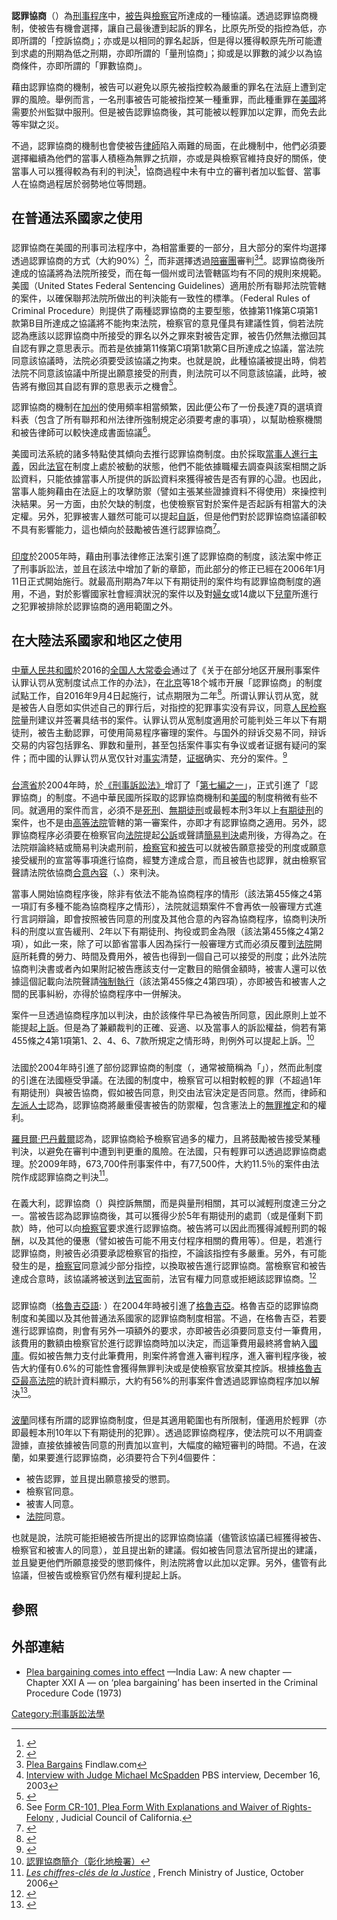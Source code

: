 {{NoteTA
|1=zh-cn:格鲁吉亚; zh-hk:格魯吉亞; zh-tw:喬治亞; zh-sg:格鲁吉亚
}}
{{legal}}

'''認罪協商'''（{{lang-en|plea bargain/plea agreement/plea deal}}）為[[刑事訴訟|刑事程序]]中，[[被告|被告]]與[[檢察官|檢察官]]所達成的一種協議。透過認罪協商機制，使被告有機會選擇，讓自己最後遭到起訴的罪名，比原先所受的指控為低，亦即所謂的「控訴協商」；亦或是以相同的罪名起訴，但是得以獲得較原先所可能遭到求處的刑期為低之刑期，亦即所謂的「量刑協商」；抑或是以罪數的減少以為協商條件，亦即所謂的「罪數協商」。

藉由認罪協商的機制，被告可以避免以原先被指控較為嚴重的罪名在法庭上遭到定罪的風險。舉例而言，一名刑事被告可能被指控某一種重罪，而此種重罪在[[美國|美國]]將需要於州監獄中服刑。但是被告認罪協商後，其可能被以輕罪加以定罪，而免去此等牢獄之災。

不過，認罪協商的機制也會使被告[[律師|律師]]陷入兩難的局面，在此機制中，他們必須要選擇繼續為他們的當事人積極為無罪之抗辯，亦或是與檢察官維持良好的關係，使當事人可以獲得較為有利的判決<ref>{{citation|url=http://heinonlinebackup.com/hol-cgi-bin/get_pdf.cgi?handle=hein.journals/ucinlr49&section=46|volume=1998|publisher=J. Disp. Resol.|pages=183|date=1998|title=Utilitarian Analysis of the Objectives of Criminal Plea Negotiation and Negotiation Strategy Choice|author=Vanover, Joseph W.|accessdate=2021-05-17|archive-date=2018-10-08|archive-url=https://web.archive.org/web/20181008170035/https://heinonlinebackup.com/hol-cgi-bin/get_pdf.cgi?handle=hein.journals%2Fucinlr49&section=46|dead-url=no}}</ref>，協商過程中未有中立的審判者加以監督、當事人在協商過程居於弱勢地位等問題。

==在普通法系國家之使用==
:{{seealso|英美法系}}
==={{USA}}===
認罪協商在美國的刑事司法程序中，為相當重要的一部分，且大部分的案件均選擇透過認罪協商的方式（大約90%）<ref>{{citation|title=Plea bargaining and its history|author=AW Alschuler|publisher=Colum L. Rev.|date=1979|url=http://heinonlinebackup.com/hol-cgi-bin/get_pdf.cgi?handle=hein.journals/clr79&section=11|accessdate=2021-05-17|archive-date=2014-06-07|archive-url=https://web.archive.org/web/20140607010645/http://heinonlinebackup.com/hol-cgi-bin/get_pdf.cgi?handle=hein.journals%2Fclr79&section=11|dead-url=no}}</ref>，而非選擇透過[[陪審團|陪審團]]審判<ref>[http://criminal.findlaw.com/crimes/criminal_stages/criminal_plea_bargain.html Plea Bargains] {{Wayback|url=http://criminal.findlaw.com/crimes/criminal_stages/criminal_plea_bargain.html |date=20110711003101 }} Findlaw.com</ref><ref>[http://www.pbs.org/wgbh/pages/frontline/shows/plea/interviews/mcspadden.html Interview with Judge Michael McSpadden] {{Wayback|url=http://www.pbs.org/wgbh/pages/frontline/shows/plea/interviews/mcspadden.html |date=20170402230759 }} PBS interview, December 16, 2003</ref>。認罪協商後所達成的協議將為法院所接受，而在每一個州或司法管轄區均有不同的規則來規範。美國{{tsl|en|Federal Sentencing Guidelines|聯邦量刑準則}}（United States Federal Sentencing Guidelines）適用於所有聯邦法院管轄的案件，以確保聯邦法院所做出的判決能有一致性的標準。{{tsl|en|Federal Rules of Criminal Procedure|聯邦刑事訴訟規則}}（Federal Rules of Criminal Procedure）則提供了兩種認罪協商的主要型態，依據第11條第C項第1款第B目所達成之協議將不能拘束法院，檢察官的意見僅具有建議性質，倘若法院認為應該以認罪協商中所接受的罪名以外之罪來對被告定罪，被告仍然無法撤回其自認有罪之意思表示。而若是依據第11條第C項第1款第C目所達成之協議，當法院同意該協議時，法院必須要受該協議之拘束。也就是說，此種協議被提出時，倘若法院不同意該協議中所提出願意接受的刑責，則法院可以不同意該協議，此時，被告將有撤回其自認有罪的意思表示之機會<ref>{{citation|url=http://www.law.cornell.edu/rules/frcrmp/Rule11.htm|title=Rule 11|publisher=Federal Rules of Criminal Procedure|accessdate=2011-01-22|archive-date=2011-11-29|archive-url=https://web.archive.org/web/20111129123904/http://www.law.cornell.edu/rules/frcrmp/Rule11.htm|dead-url=no}}</ref>。

認罪協商的機制在[[加州|加州]]{{tsl|en|Superior Courts of California|加州高等法院|高等法院}}的使用頻率相當頻繁，因此{{tsl|en|Judicial Council of California|加州司法委員會}}便公布了一份長達7頁的選填資料表（包含了所有聯邦和州法律所強制規定必須要考慮的事項），以幫助檢察機關和被告律師可以較快達成書面協議<ref>See [http://www.courtinfo.ca.gov/forms/documents/cr101.pdf Form CR-101, Plea Form With Explanations and Waiver of Rights-Felony] {{Wayback|url=http://www.courtinfo.ca.gov/forms/documents/cr101.pdf |date=20091009133217 }}, Judicial Council of California.</ref>。

美國司法系統的諸多特點使其傾向去推行認罪協商制度。由於採取[[當事人進行主義|當事人進行主義]]，因此[[法官|法官]]在制度上處於被動的狀態，他們不能依據職權去調查與該案相關之訴訟資料，只能依據當事人所提供的訴訟資料來獲得被告是否有罪的心證。也因此，當事人能夠藉由在法庭上的攻擊防禦（譬如主張某些證據資料不得使用）來操控判決結果。另一方面，由於欠缺{{tsl|en|Compulsory prosecution|強制起訴}}的制度，也使檢察官對於案件是否起訴有相當大的決定權。另外，犯罪被害人雖然可能可以提起[[自訴|自訴]]，但是他們對於認罪協商協議卻較不具有影響能力，這也傾向於鼓勵被告進行認罪協商<ref>{{citation|title=The Entrenched Position of Plea Bargaining in United States Legal Practice|author=JE Ross|publisher=The American Journal of Comparative Law|date=2006|url=http://www.jstor.org/stable/20454559|pages=717–732|journal=The American Journal of Comparative Law|volume=54|accessdate=2011-01-22|archive-date=2019-04-29|archive-url=https://web.archive.org/web/20190429052515/https://www.jstor.org/stable/20454559|dead-url=no}}</ref>。

==={{IND}}===
[[印度|印度]]於2005年時，藉由刑事法律修正法案引進了認罪協商的制度，該法案中修正了刑事訴訟法，並且在該法中增加了新的章節，而此部分的修正已經在2006年1月11日正式開始施行。就最高刑期為7年以下有期徒刑的案件均有認罪協商制度的適用，不過，對於影響國家社會經濟狀況的案件以及對[[婦女|婦女]]或14歲以下[[兒童|兒童]]所進行之犯罪被排除於認罪協商的適用範圍之外。

==在大陸法系國家和地区之使用==
:{{seealso|欧陆法系}}

==={{PRC}}===
[[中華人民共和國|中華人民共和國]]於2016的[[全国人大常委会|全国人大常委会]]通过了《关于在部分地区开展刑事案件认罪认罚从宽制度试点工作的办法》，在[[北京|北京]]等18个城市开展「認罪協商」的制度試點工作，自2016年9月4日起施行，试点期限为二年<ref>{{Cite web |url=http://www.china.org.cn/chinese/2016-09/03/content_39225209.htm |title=中国在北京等18个城市开展刑事案件认罪认罚从宽制度试点 |access-date=2018-02-20 |archive-date=2016-09-06 |archive-url=https://web.archive.org/web/20160906014458/http://china.org.cn/chinese/2016-09/03/content_39225209.htm |dead-url=no }}</ref>。所谓认罪认罚从宽，就是被告人自愿如实供述自己的罪行后，对指控的犯罪事实没有异议，同意[[人民检察院|人民检察院]]量刑建议并签署具结书的案件。认罪认罚从宽制度適用於可能判处三年以下有期徒刑，被告主動認罪，可使用简易程序審理的案件。与国外的辩诉交易不同，辩诉交易的内容包括罪名、罪数和量刑，甚至包括案件事实有争议或者证据有疑问的案件；而中國的认罪认罚从宽仅针对[[事实|事实]]清楚，[[证据|证据]]确实、充分的案件。<ref>{{Cite web |url=http://www.court.gov.cn/zixun-xiangqing-49932.html |title=福建法院刑事诉讼改革调查：从刑事速裁到认罪认罚从宽 |access-date=2018-02-20 |archive-date=2018-02-20 |archive-url=https://web.archive.org/web/20180220212348/http://www.court.gov.cn/zixun-xiangqing-49932.html |dead-url=no }}</ref>

==={{ROC}}===
[[台湾省|台湾省]]於2004年時，於[[刑事訴訟法|《刑事訴訟法》]]增訂了「[[:s:刑事訴訟法_(民國104年)#第七編之一_協商程序|第七編之一]]」，正式引進了「認罪協商」的制度。不過中華民國所採取的認罪協商機制和[[美國|美國]]的制度稍微有些不同。就適用的案件而言，必須不是[[死刑|死刑]]、[[無期徒刑|無期徒刑]]或最輕本刑3年以上[[有期徒刑|有期徒刑]]的案件，也不是由[[臺灣高等法院|高等法院]]管轄的第一審案件，亦即{{tsl|en|misdemeanor|輕罪}}才有認罪協商之適用。另外，認罪協商程序必須要在檢察官向[[法院|法院]]提起[[公訴|公訴]]或聲請[[簡易判決|簡易判決]]處刑後，方得為之。在法院辯論終結或簡易判決處刑前，[[檢察官|檢察官]]和[[被告|被告]]可以就被告願意接受的刑度或願意接受緩刑的宣當等事項進行協商，經雙方達成合意，而且被告也認罪，就由檢察官聲請法院依協商[[契约|合意內容]]（{{lang|en|Agreement}}、{{lang|en|Consensus}}）來判決。

當事人開始協商程序後，除非有依法不能為協商程序的情形（該法第455條之4第一項訂有多種不能為協商程序之情形），法院就這類案件不會再依一般審理方式進行言詞辯論，即會按照被告同意的刑度及其他合意的內容為協商程序，協商判決所科的刑度以宣告緩刑、2年以下有期徒刑、拘役或罰金為限（該法第455條之4第2項），如此一來，除了可以節省當事人因為採行一般審理方式而必須反覆到[[法院|法院]]開庭所耗費的勞力、時間及費用外，被告也得到一個自己可以接受的刑度；此外法院協商判決書或者{{tsl|en|Uniform Crime Reports|美國制式筆錄|筆錄}}內如果附記被告應該支付一定數目的賠償金額時，被害人還可以依據這個記載向法院聲請[[強制執行|強制執行]]（該法第455條之4第四項），亦即被告和被害人之間的民事糾紛，亦得於協商程序中一併解決。

案件一旦透過協商程序加以判決，由於該條件早已為被告所同意，因此原則上並不能提起[[上訴|上訴]]。但是為了兼顧裁判的正確、妥適、以及當事人的訴訟權益，倘若有第455條之4第1項第1、2、4、6、7款所規定之情形時，則例外可以提起上訴。<ref>[http://www.chc.moj.gov.tw/ct.asp?xItem=16514&ctNode=5578&mp=016 認罪協商簡介（彰化地檢署）]{{Dead link|date=2020年1月 |bot=InternetArchiveBot |fix-attempted=yes }}</ref>

==={{FRA}}===
法國於2004年時引進了部份認罪協商的制度（{{lang|fr|comparution sur reconnaissance préalable de culpabilité，CRPC}}，通常被簡稱為「{{lang|fr|plaider coupable}}」），然而此制度的引進在法國極受爭議。在法國的制度中，檢察官可以相對較輕的罪（不超過1年有期徒刑）與被告協商，假如被告同意，則交由法官決定是否同意。然而，律師和[[左派人士|左派人士]]認為，認罪協商將嚴重侵害被告的防禦權，包含憲法上的[[無罪推定|無罪推定]]和{{tsl|en|right to a fair trial|公平審判}}的權利。

[[羅貝爾·巴丹戴爾|羅貝爾·巴丹戴爾]]認為，認罪協商給予檢察官過多的權力，且將鼓勵被告接受某種判決，以避免在審判中遭到判更重的風險。在法國，只有輕罪可以透過認罪協商處理。於2009年時，673,700件刑事案件中，有77,500件，大約11.5％的案件由法院作成認罪協商之判決<ref>''[http://www.justice.gouv.fr/art_pix/1_chiffrescles06.pdf Les chiffres-clés de la Justice] {{Wayback|url=http://www.justice.gouv.fr/art_pix/1_chiffrescles06.pdf |date=20171019183344 }}'', French Ministry of Justice, October 2006</ref>。

==={{ITA}}===
在義大利，認罪協商（{{lang-it|patteggiamento}}）與控訴無關，而是與量刑相關，其可以減輕刑度達三分之一。當被告認為認罪協商後，其可以獲得少於5年有期徒刑的處罰（或是僅剩下罰款）時，他可以向[[檢察官|檢察官]]要求進行認罪協商。被告將可以因此而獲得減輕刑罰的報酬，以及其他的優惠（譬如被告可能不用支付程序相關的費用等）。但是，若進行認罪協商，則被告必須要承認檢察官的指控，不論該指控有多嚴重。另外，有可能發生的是，[[檢察官|檢察官]]同意減少部分指控，以換取被告進行認罪協商。當檢察官和被告達成合意時，該協議將被送到[[法官|法官]]面前，法官有權力同意或拒絕該認罪協商。<ref>{{Cite web |url=http://www.canestrinilex.it/eng/risorse/trial.html |title=存档副本 |access-date=2011-01-22 |archive-date=2013-06-02 |archive-url=https://web.archive.org/web/20130602184757/http://www.canestrinilex.it/eng/risorse/trial.html |dead-url=no }}</ref>

==={{GEO}}===
認罪協商（[[格魯吉亞語|格魯吉亞語]]: {{lang|ka|საპროცესო შეთანხმება}}）在2004年時被引進了[[格魯吉亞|格魯吉亞]]。格魯吉亞的認罪協商制度和美國以及其他普通法系國家的認罪協商制度相當。不過，在格魯吉亞，若要進行認罪協商，則會有另外一項額外的要求，亦即被告必須要同意支付一筆費用，該費用的數額由檢察官於進行認罪協商時加以決定，而這筆費用最終將會納入[[國庫|國庫]]。假如被告無力支付此筆費用，則案件將會進入審判程序，進入審判程序後，被告大約僅有0.6%的可能性會獲得無罪判決或是使檢察官放棄其控訴。根據[[格魯吉亞最高法院|格魯吉亞最高法院]]的統計資料顯示，大約有56%的刑事案件會透過認罪協商程序加以解決<ref name="Transparency International Georgia Report on Plea Bargaining">{{citation|date=February 2010|title=Plea Bargaining in Georgia|author=Transparency International Georgia|url=http://www.transparency.ge/en/post/report/plea-bargaining-georgia|accessdate=2011-01-22|archive-date=2016-05-09|archive-url=https://web.archive.org/web/20160509133137/http://transparency.ge/en/post/report/plea-bargaining-georgia|dead-url=no}}</ref>。

==={{POL}}===
[[波蘭|波蘭]]同樣有所謂的認罪協商制度，但是其適用範圍也有所限制，僅適用於輕罪（亦即最輕本刑10年以下有期徒刑的犯罪）。透過認罪協商程序，使法院可以不用調查證據，直接依據被告同意的刑責加以宣判，大幅度的縮短審判的時間。不過，在波蘭，如果要進行認罪協商，必須要符合下列4個要件：
* 被告認罪，並且提出願意接受的懲罰。
* 檢察官同意。
* 被害人同意。
* [[法院|法院]]同意。
也就是說，法院可能拒絕被告所提出的認罪協商協議（儘管該協議已經獲得被告、檢察官和被害人的同意），並且提出新的建議。假如被告同意法官所提出的建議，並且變更他們所願意接受的懲罰條件，則法院將會以此加以定罪。另外，儘管有此協議，但被告或檢察官仍然有權利提起上訴。

==參照==
{{Reflist}}

==外部連結==
*[http://www.hindu.com/2006/07/06/stories/2006070618391400.htm Plea bargaining comes into effect] {{Wayback|url=http://www.hindu.com/2006/07/06/stories/2006070618391400.htm |date=20121103220443 }}—India Law: A new chapter — Chapter XXI A — on ‘plea bargaining’ has been inserted in the Criminal Procedure Code (1973)

{{刑事訴訟法}}


[[Category:刑事訴訟法學|Category:刑事訴訟法學]]